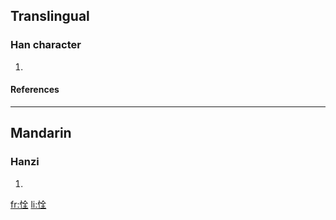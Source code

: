 ==Translingual==
===Han character===
{{Han char|rn=61|rad=心|as=06|sn=9|four=9801<sub>4</sub>|canj=心人一土 (POMG)}}
# {{defn|Han|sort=心06}}
====References====
{{Han ref|kx=0385.190|dkj=10600|dj=0717.070|hdz=42296.140|uh=606E|ud=24686|bh=CED1|bd=52945}}
----
==Mandarin==
===Hanzi===
{{cmn-hanzi|pin=[[quán]] ([[quan2]])|wg=ch'üan<sup>2</sup>}}
# {{defn|Mandarin}}

[[fr:恮]]
[[li:恮]]